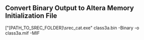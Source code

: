 == Convert Binary Output to Altera Memory Initialization File ==

["[PATH_TO_SREC_FOLDER]\srec_cat.exe" class3a.bin -Binary -o class3a.mif -MIF
